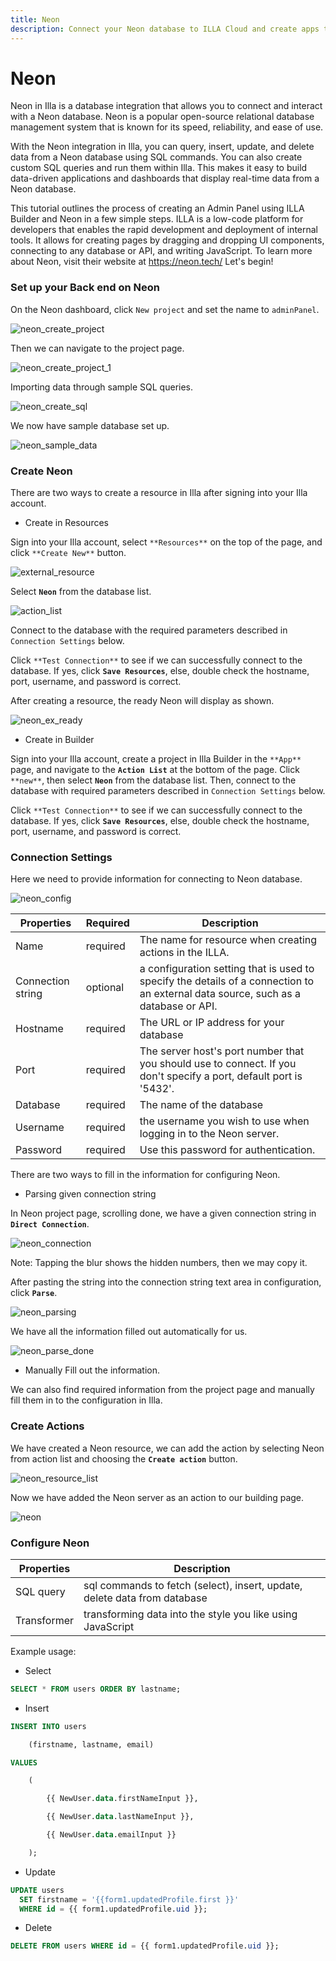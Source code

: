 ---
title: Neon
description: Connect your Neon database to ILLA Cloud and create apps that can query, manipulate, and display data. This guide will show you how.
---

# Neon

Neon in Illa is a database integration that allows you to connect and interact with a Neon database. Neon is a popular open-source relational database management system that is known for its speed, reliability, and ease of use.

With the Neon integration in Illa, you can query, insert, update, and delete data from a Neon database using SQL commands. You can also create custom SQL queries and run them within Illa. This makes it easy to build data-driven applications and dashboards that display real-time data from a Neon database.

This tutorial outlines the process of creating an Admin Panel using ILLA Builder and Neon in a few simple steps. ILLA is a low-code platform for developers that enables the rapid development and deployment of internal tools. It allows for creating pages by dragging and dropping UI components, connecting to any database or API, and writing JavaScript. To learn more about Neon, visit their website at https://neon.tech/ Let's begin!

### Set up your Back end on Neon

On the Neon dashboard, click `New project` and set the name to `adminPanel`.

![neon_create_project](https://cdn.illacloud.com/official-website/img/docs/neon_create_project.png)

Then we can navigate to the project page.

![neon_create_project_1](https://cdn.illacloud.com/official-website/img/docs/neon_create_project_1.png)

Importing data through sample SQL queries.

![neon_create_sql](https://cdn.illacloud.com/official-website/img/docs/neon_create_sql.png)

We now have sample database set up.

![neon_sample_data](https://cdn.illacloud.com/official-website/img/docs/neon_sample_data.png)

### Create Neon

There are two ways to create a resource in Illa after signing into your Illa account. 

- Create in Resources

Sign into your Illa account, select `**Resources**` on the top of the page, and click `**Create New**` button. 

![external_resource](https://cdn.illacloud.com/official-website/img/docs/external_resource.png)

Select **`Neon`** from the database list.

![action_list](https://cdn.illacloud.com/official-website/img/docs/action_list.png)

Connect to the database with the required parameters described in `Connection Settings` below. 

Click `**Test Connection**` to see if we can successfully connect to the database. If yes, click **`Save Resources`**, else, double check the hostname, port, username, and password is correct.

After creating a resource, the ready Neon will display as shown.

![neon_ex_ready](https://cdn.illacloud.com/official-website/img/docs/neon_ex_ready.png)

- Create in Builder

Sign into your Illa account, create a project in Illa Builder in the `**App**` page, and navigate to the **`Action List`** at the bottom of the page. Click `**new**`, then select **`Neon`** from the database list. Then, connect to the database with required parameters described in `Connection Settings` below.

Click `**Test Connection**` to see if we can successfully connect to the database. If yes, click **`Save Resources`**, else, double check the hostname, port, username, and password is correct.

### Connection Settings

Here we need to provide information for connecting to Neon database.

![neon_config](https://cdn.illacloud.com/official-website/img/docs/neon_config.png)

| Properties | Required | Description |
| --- | --- | --- |
| Name | required  | The name for resource when creating actions in the ILLA. |
| Connection string | optional | a configuration setting that is used to specify the details of a connection to an external data source, such as a database or API. |
| Hostname | required  | The URL or IP address for your database |
| Port | required  | The server host's port number that you should use to connect. If you don't specify a port, default port is '5432'. |
| Database | required  | The name of the database |
| Username | required  | the username you wish to use when logging in to the Neon server. |
| Password | required  | Use this password for authentication. |

There are two ways to fill in the information for configuring Neon.

- Parsing given connection string

In Neon project page, scrolling done, we have a given connection string in **`Direct Connection`**.

![neon_connection](https://cdn.illacloud.com/official-website/img/docs/neon_connection.png)

Note: Tapping the blur shows the hidden numbers, then we may copy it.

After pasting the string into the connection string text area in configuration, click **`Parse`**.

![neon_parsing](https://cdn.illacloud.com/official-website/img/docs/neon_parsing.png)

We have all the information filled out automatically for us.

![neon_parse_done](https://cdn.illacloud.com/official-website/img/docs/neon_parse_done.png)

- Manually Fill out the information.

We can also find required information from the project page and manually fill them in to the configuration in Illa. 

### Create Actions

We have created a Neon resource, we can add the action by selecting Neon from action list and choosing the **`Create action`** button.

![neon_resource_list](https://cdn.illacloud.com/official-website/img/docs/neon_resource_list.png)

 Now we have added the Neon server as an action to our building page.

![neon](https://cdn.illacloud.com/official-website/img/docs/neon.png)

### Configure Neon

| Properties | Description |
| --- | --- |
| SQL query | sql commands to fetch (select), insert, update, delete data from database |
| Transformer | transforming data into the style you like using JavaScript  |

Example usage:

- Select

```sql
SELECT * FROM users ORDER BY lastname;
```

- Insert

```sql
INSERT INTO users

	(firstname, lastname, email)

VALUES

	(

		{{ NewUser.data.firstNameInput }},

		{{ NewUser.data.lastNameInput }},

		{{ NewUser.data.emailInput }}

	);
```

- Update

```sql
UPDATE users
  SET firstname = '{{form1.updatedProfile.first }}'
  WHERE id = {{ form1.updatedProfile.uid }};
```

- Delete

```sql
DELETE FROM users WHERE id = {{ form1.updatedProfile.uid }};
```